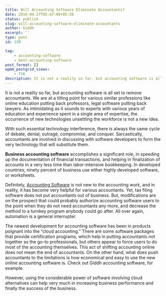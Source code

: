 ```yaml
---
title: Will Accounting Software Eliminate Accountants?
date: 2016-04-27T05:47:00+05:30
status: publish
slug: will-accounting-software-eliminate-accountants
author: Giddh
excerpt: ''
type: post
id: 139

tag:
    - accounting-software
    - best-accounting-software
post_format: []
wpmm_postgrid_views:
    - 716
description: It is not a reality so far, but accounting software is all set to remove accountants. We are at a tilting point for various similar professions
---
```

It is not a reality so far, but accounting software is all set to remove accountants. We are at a tilting point for various similar professions like online education putting back professors, legal software putting back lawyers. As intimidating as it sounds to experts with various years of education and experience spent in a single area of expertise, the occurrence of new technologies unsettling the workforce is not a new idea.

With such essential technology interference, there is always the same cycle of debate, denial, outrage, compromise, and conquer. Sarcastically, accountants are involved in discussing with software developers to form the very technology that will substitute them.

**Business accounting software** accomplishes a significant role, in speeding up the documentation of financial transactions, and helping in finalization of accounts in a very less time than labor-intensive bookkeeping. In developed countries, ninety percent of business use either highly developed software, or worksheets.

Definitely, [Accounting Software](https://giddh.com/) is not new to the accounting work, and in reality, it has become very helpful for various accountants. Yet, tax filing software does not put accountants out of business. But, modifications are on the prospect that could probably authorize accounting software users to the point when they do not need accountants any more, and decrease the method to a turnkey program anybody could go after. All over again, automation is a general interrupter.

The newest development for accounting software has been in products poignant into the “cloud accounting.” There are some software packages that provide certification programs, which help in putting accountants not together as the go-to professionals, but others appear to force users to do most of the accounting themselves. This act of shifting accounting online does not mean the end of accountants. On the other hand, what does push accountants to the limitations is how economical and easy to use the new online accounting software is. Check out Giddh accounting software, for example.

However, using the considerable power of software involving cloud alternatives can help very much in increasing business performance and finally the success of the business.